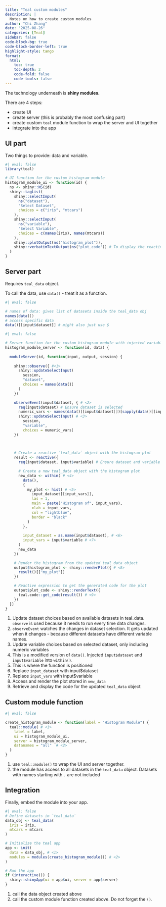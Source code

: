 ```yaml
---
title: "Teal custom modules"
description: |
  Notes on how to create custom modules
author: "Chi Zhang"
date: "2025-08-26"
categories: [Teal]
sidebar: false
code-block-bg: true
code-block-border-left: true
highlight-style: tango
format: 
  html:
    toc: true
    toc-depth: 2
    code-fold: false
    code-tools: false
---
```


The technology underneath is **shiny modules**.

There are 4 steps: 

* create UI
* create server (this is probably the most confusing part)
* create custom `teal` module function to wrap the server and UI together
* integrate into the app


## UI part

Two things to provide: data and variable. 

```r
#| eval: false
library(teal)

# UI function for the custom histogram module
histogram_module_ui <- function(id) {
  ns <- shiny::NS(id)
  shiny::tagList(
    shiny::selectInput(
      ns("dataset"),
      "Select Dataset",
      choices = c("iris", "mtcars")
    ),
    shiny::selectInput(
      ns("variable"),
      "Select Variable",
      choices = c(names(iris), names(mtcars))
    ),
    shiny::plotOutput(ns("histogram_plot")),
    shiny::verbatimTextOutput(ns("plot_code")) # To display the reactive plot code
  )
}
```


## Server part

Requires `teal_data` object. 

To call the data, use `data()` - treat it as a function.

```r
#| eval: false

# names of data: gives list of datasets inside the teal_data obj
names(data())
# access specific data
data()[[input$dataset]] # might also just use $
```


```r
#| eval: false

# Server function for the custom histogram module with injected variables in within()
histogram_module_server <- function(id, data) {
  
  moduleServer(id, function(input, output, session) {
   
    shiny::observe({ #<1> 
      shiny::updateSelectInput( 
        session,
        "dataset",
        choices = names(data())
      )
    })

    observeEvent(input$dataset, { # <2>
      req(input$dataset) # Ensure dataset is selected
      numeric_vars <- names(data()[[input$dataset]])[sapply(data()[[input$dataset]], is.numeric)]
      shiny::updateSelectInput( # <3>
        session,  
        "variable", 
        choices = numeric_vars)
    })

    
    
    # Create a reactive `teal_data` object with the histogram plot
    result <- reactive({
      req(input$dataset, input$variable) # Ensure dataset and variable are selected

      # Create a new teal_data object with the histogram plot
      new_data <- within( # <4>
        data(),
        {
          my_plot <- hist( # <5>
            input_dataset[[input_vars]],
            las = 1,
            main = paste("Histogram of", input_vars),
            xlab = input_vars,
            col = "lightblue",
            border = "black"
          )
        },
        
        input_dataset = as.name(input$dataset), # <6>
        input_vars = input$variable # <7>
      )
      new_data
    })

    # Render the histogram from the updated teal_data object
    output$histogram_plot <- shiny::renderPlot({ # <8>
      result()[["my_plot"]] 
    })

    # Reactive expression to get the generated code for the plot
    output$plot_code <- shiny::renderText({
      teal.code::get_code(result()) # <9>
    })
  })
}
```

1. Update dataset choices based on available datasets in teal_data. `observe` is used because it needs to run every time data changes.
2. `observeEvent` watches the changes in dataset selection. It gets updated when it changes - because different datasets have different variable names.
3. Update variable choices based on selected dataset, only including numeric variables
4. This is a modified version of `data()`. Injected `input$dataset` and `input$variable` into `within()`.
5. This is where the function is positioned
6. Replace `input_dataset` with input$dataset
7. Replace `input_vars` with input$variable
8. Access and render the plot stored in `new_data`
9. Retrieve and display the code for the updated `teal_data` object



## Custom module function

```r
#| eval: false

create_histogram_module <- function(label = "Histogram Module") {
  teal::module( # <1>
    label = label,
    ui = histogram_module_ui,
    server = histogram_module_server,
    datanames = "all"  # <2>
  )
}
```

1. use `teal::module()` to wrap the UI and server together.
2. the module has access to all datasets in the `teal_data` object. Datasets with names starting with `.` are not included

## Integration 

Finally, embed the module into your app.

```r
#| eval: false
# Define datasets in `teal_data`
data_obj <- teal_data(
  iris = iris,
  mtcars = mtcars
)

# Initialize the teal app
app <- init(
  data = data_obj, # <1>
  modules = modules(create_histogram_module()) # <2>
)

# Run the app
if (interactive()) {
  shiny::shinyApp(ui = app$ui, server = app$server)
}
```

1. call the data object created above
2. call the custom module function created above. Do not forget the `()`.






